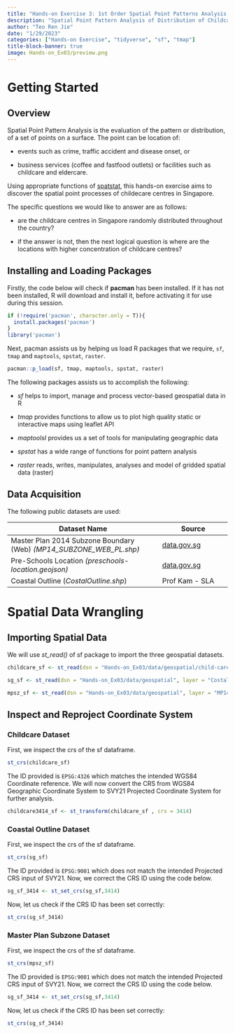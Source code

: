 ```yaml
---
title: "Hands-on Exercise 3: 1st Order Spatial Point Patterns Analysis Methods"
description: "Spatial Point Pattern Analysis of Distribution of Childcare Centres in Singapore"
author: "Teo Ren Jie"
date: "1/29/2023"
categories: ["Hands-on Exercise", "tidyverse", "sf", "tmap"]
title-block-banner: true
image: Hands-on_Ex03/preview.png
---
```


# Getting Started

## Overview

Spatial Point Pattern Analysis is the evaluation of the pattern or distribution, of a set of points on a surface. The point can be location of:

-   events such as crime, traffic accident and disease onset, or

-   business services (coffee and fastfood outlets) or facilities such as childcare and eldercare.

Using appropriate functions of [spatstat](https://cran.r-project.org/web/packages/spatstat/), this hands-on exercise aims to discover the spatial point processes of childecare centres in Singapore.

The specific questions we would like to answer are as follows:

-   are the childcare centres in Singapore randomly distributed throughout the country?

-   if the answer is not, then the next logical question is where are the locations with higher concentration of childcare centres?

## Installing and Loading Packages

Firstly, the code below will check if **pacman** has been installed. If it has not been installed, R will download and install it, before activating it for use during this session.

```r
if (!require('pacman', character.only = T)){
  install.packages('pacman')
}
library('pacman')
```

Next, pacman assists us by helping us load R packages that we require, `sf`, `tmap` and `maptools`, `spstat`, `raster`.

```r
pacman::p_load(sf, tmap, maptools, spstat, raster)
```

The following packages assists us to accomplish the following:

-   *sf* helps to import, manage and process vector-based geospatial data in R

-   *tmap* provides functions to allow us to plot high quality static or interactive maps using leaflet API

-   *maptoolsI* provides us a set of tools for manipulating geographic data

-   *spstat* has a wide range of functions for point pattern analysis

-   *raster* reads, writes, manipulates, analyses and model of gridded spatial data (raster)

## Data Acquisition

The following public datasets are used:

| Dataset Name                                                        | Source                                                                                      |
|-------------------------------------------------|-----------------------|
| Master Plan 2014 Subzone Boundary (Web) *(MP14_SUBZONE_WEB_PL.shp)* | [data.gov.sg](https://data.gov.sg/dataset/master-plan-2014-subzone-boundary-web)            |
| Pre-Schools Location *(preschools-location.geojson)*                | [[data.gov.sg]{.underline}](https://dataportal.asia/dataset/203030733_pre-schools-location) |
| Coastal Outline (*CostalOutline.shp*)                               | Prof Kam - SLA                                                                              |

# Spatial Data Wrangling

## Importing Spatial Data

We will use *st_read()* of sf package to import the three geospatial datasets.

```r
childcare_sf <- st_read(dsn = "Hands-on_Ex03/data/geospatial/child-care-services-geojson.geojson")
```

```r
sg_sf <- st_read(dsn = "Hands-on_Ex03/data/geospatial", layer = "CostalOutline")
```

```r
mpsz_sf <- st_read(dsn = "Hands-on_Ex03/data/geospatial", layer = "MP14_SUBZONE_WEB_PL")
```

## Inspect and Reproject Coordinate System

### Childcare Dataset

First, we inspect the crs of the sf dataframe.

```r
st_crs(childcare_sf)
```

The ID provided is `EPSG:4326` which matches the intended WGS84 Coordinate reference. We will now convert the CRS from WGS84 Geographic Coordinate System to SVY21 Projected Coordinate System for further analysis.

```r
childcare3414_sf <- st_transform(childcare_sf , crs = 3414)
```

### Coastal Outline Dataset

First, we inspect the crs of the sf dataframe.

```r
st_crs(sg_sf)
```

The ID provided is `EPSG:9001` which does not match the intended Projected CRS input of SVY21. Now, we correct the CRS ID using the code below.

```r
sg_sf_3414 <- st_set_crs(sg_sf,3414)
```

Now, let us check if the CRS ID has been set correctly:

```r
st_crs(sg_sf_3414)
```

### Master Plan Subzone Dataset

First, we inspect the crs of the sf dataframe.

```r
st_crs(mpsz_sf)
```

The ID provided is `EPSG:9001` which does not match the intended Projected CRS input of SVY21. Now, we correct the CRS ID using the code below.

```r
sg_sf_3414 <- st_set_crs(sg_sf,3414)
```

Now, let us check if the CRS ID has been set correctly:

```r
st_crs(sg_sf_3414)
```
